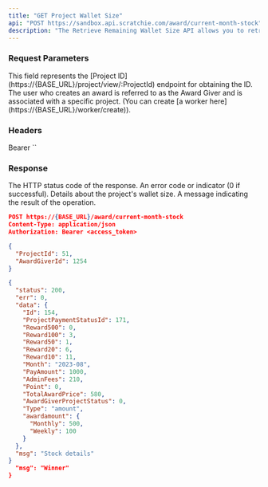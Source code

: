 ```yaml
---
title: "GET Project Wallet Size"
api: "POST https://sandbox.api.scratchie.com/award/current-month-stock"
description: "The Retrieve Remaining Wallet Size API allows you to retrieve the current balance of the project's wallet."
---
```


### Request Parameters

<ParamField body="ProjectId" type="Number">
  This field represents the [Project ID](https://{BASE_URL}/project/view/:ProjectId) endpoint for obtaining the ID.
</ParamField>

<ParamField body="AwardGiverId" type="String">
  The user who creates an award is referred to as the Award Giver and is associated with a specific project. (You can create [a worker here](https://{BASE_URL}/worker/create)).
</ParamField>

### Headers

<ParamField body="Authorization" type="String">
  Bearer `<access_token>`
</ParamField>

### Response

<ResponseField name="status" type="Number">
  The HTTP status code of the response.
</ResponseField>

<ResponseField name="err" type="Number">
  An error code or indicator (0 if successful).
</ResponseField>

<ResponseField name="data" type="Object">
  Details about the project's wallet size.
</ResponseField>

<ResponseField name="msg" type="String">
  A message indicating the result of the operation.
</ResponseField>

<RequestExample>

```json
POST https://{BASE_URL}/award/current-month-stock
Content-Type: application/json
Authorization: Bearer <access_token>

{
  "ProjectId": 51,
  "AwardGiverId": 1254
}
```

</RequestExample>

<ResponseExample>

```json Response
{
  "status": 200,
  "err": 0,
  "data": {
    "Id": 154,
    "ProjectPaymentStatusId": 171,
    "Reward500": 0,
    "Reward100": 3,
    "Reward50": 1,
    "Reward20": 6,
    "Reward10": 11,
    "Month": "2023-08",
    "PayAmount": 1000,
    "AdminFees": 210,
    "Point": 0,
    "TotalAwardPrice": 580,
    "AwardGiverProjectStatus": 0,
    "Type": "amount",
    "awardamount": {
      "Monthly": 500,
      "Weekly": 100
    }
  },
  "msg": "Stock details"
}
  "msg": "Winner"
}
```

</ResponseExample>
